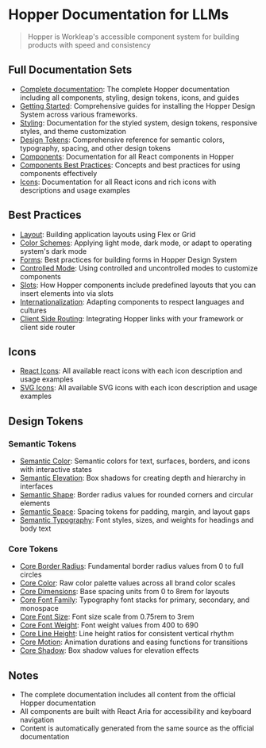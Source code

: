 # Hopper Documentation for LLMs

> Hopper is Workleap's accessible component system for building products with speed and consistency

## Full Documentation Sets

- [Complete documentation](./llms-full.txt): The complete Hopper documentation including all components, styling, design tokens, icons, and guides
- [Getting Started](./getting-started/index.txt): Comprehensive guides for installing the Hopper Design System across various frameworks.
- [Styling](./styled-system/index.txt): Documentation for the styled system, design tokens, responsive styles, and theme customization
- [Design Tokens](./tokens/index.txt): Comprehensive reference for semantic colors, typography, spacing, and other design tokens
- [Components](./components/index.txt): Documentation for all React components in Hopper
- [Components Best Practices](./components/concepts/index.txt): Concepts and best practices for using components effectively
- [Icons](./icons/index.txt): Documentation for all React icons and rich icons with descriptions and usage examples

## Best Practices

- [Layout](./components/layout.txt): Building application layouts using Flex or Grid
- [Color Schemes](./components/color-schemes.txt): Applying light mode, dark mode, or adapt to operating system's dark mode
- [Forms](./components/forms.txt): Best practices for building forms in Hopper Design System
- [Controlled Mode](./components/controlled-mode.txt): Using controlled and uncontrolled modes to customize components
- [Slots](./components/slots.txt): How Hopper components include predefined layouts that you can insert elements into via slots
- [Internationalization](./components/internationalization.txt): Adapting components to respect languages and cultures
- [Client Side Routing](./components/client-side-routing.txt):  Integrating Hopper links with your framework or client side router

## Icons

- [React Icons](./icons/react-icons/index.txt): All available react icons with each icon description and usage examples
- [SVG Icons](./icons/svg-icons/index.txt): All available SVG icons with each icon description and usage examples

## Design Tokens

### Semantic Tokens
- [Semantic Color](./tokens/semantic/color.txt): Semantic colors for text, surfaces, borders, and icons with interactive states
- [Semantic Elevation](./tokens/semantic/elevation.txt): Box shadows for creating depth and hierarchy in interfaces
- [Semantic Shape](./tokens/semantic/shape.txt): Border radius values for rounded corners and circular elements
- [Semantic Space](./tokens/semantic/space.txt): Spacing tokens for padding, margin, and layout gaps
- [Semantic Typography](./tokens/semantic/typography.txt): Font styles, sizes, and weights for headings and body text

### Core Tokens
- [Core Border Radius](./tokens/core/border-radius.txt): Fundamental border radius values from 0 to full circles
- [Core Color](./tokens/core/color.txt): Raw color palette values across all brand color scales
- [Core Dimensions](./tokens/core/dimensions.txt): Base spacing units from 0 to 8rem for layouts
- [Core Font Family](./tokens/core/font-family.txt): Typography font stacks for primary, secondary, and monospace
- [Core Font Size](./tokens/core/font-size.txt): Font size scale from 0.75rem to 3rem
- [Core Font Weight](./tokens/core/font-weight.txt): Font weight values from 400 to 690
- [Core Line Height](./tokens/core/line-height.txt): Line height ratios for consistent vertical rhythm
- [Core Motion](./tokens/core/motion.txt): Animation durations and easing functions for transitions
- [Core Shadow](./tokens/core/shadow.txt): Box shadow values for elevation effects

## Notes

- The complete documentation includes all content from the official Hopper documentation
- All components are built with React Aria for accessibility and keyboard navigation
- Content is automatically generated from the same source as the official documentation
